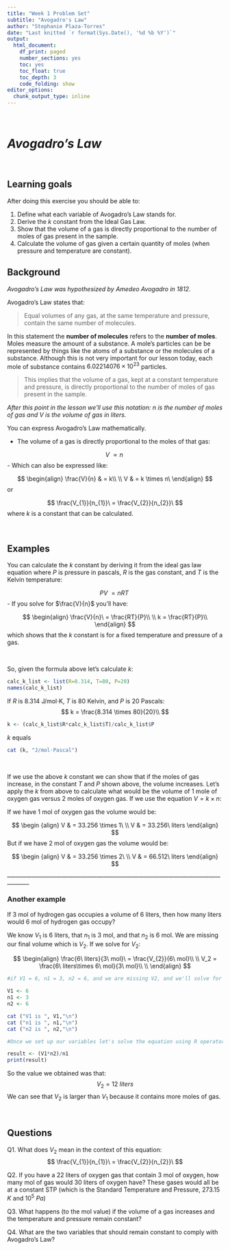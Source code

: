```yaml
---
title: "Week 1 Problem Set"
subtitle: "Avogadro's Law"
author: "Stephanie Plaza-Torres"
date: "Last knitted `r format(Sys.Date(), '%d %b %Y')`" 
output:
  html_document: 
    df_print: paged
    number_sections: yes
    toc: yes
    toc_float: true
    toc_depth: 3
    code_folding: show
editor_options:
  chunk_output_type: inline
---
```

<p>&nbsp;</p>
# ***Avogadro's Law***
<p>&nbsp;</p>

## Learning goals

After doing this exercise you should be able to:

1. Define what each variable of Avogadro's Law stands for.
2. Derive the $k$ constant from the Ideal Gas Law.
3. Show that the volume of a gas is directly proportional to the number of moles of gas present in the sample.
4. Calculate the volume of gas given a certain quantity of moles (when pressure and temperature are constant).

## Background

*Avogadro's Law was hypothesized by Amedeo Avogadro in 1812.*

Avogadro's Law states that:

> Equal volumes of any gas, at the same temperature and pressure, contain the same number of molecules.

In this statement the **number of molecules** refers to the **number of moles**. Moles measure the amount of a substance. A mole's particles can be be represented by things like the atoms of a substance or the molecules of a substance. Although this is not very important for our lesson today, each mole of substance contains $6.02214076 × 10^{23}$ particles.

>This implies that the volume of a gas, kept at a constant temperature and pressure, is directly proportional to the number of moles of gas present in the sample. 

*After this point in the lesson we'll use this notation: $n$ is the number of moles of gas and $V$ is the volume of gas in liters.*

You can express Avogadro's Law mathematically.

- The volume of a gas is directly proportional to the moles of that gas:

$$
V\ \propto n\
$$
- Which can also be expressed like:

$$
\begin{align}
\frac{V}{n} & = k\\
\\
V & = k \times n\
\end{align}
$$
or 

$$
\frac{V_{1}}{n_{1}}\ = \frac{V_{2}}{n_{2}}\ 
$$
where $k$ is a constant that can be calculated.

<p>&nbsp;</p>

## Examples

You can calculate the $k$ constant by deriving it from the ideal gas law equation where $P$ is pressure in pascals, $R$ is the gas constant, and $T$ is the Kelvin temperature:

$$
PV\ = nRT\
$$
- If you solve for $\frac{V}{n}$ you'll have:

$$
\begin{align}
\frac{V}{n}\ = \frac{RT}{P}\\
\\
k = \frac{RT}{P}\\
\end{align}
$$
which shows that the $k$ constant is for a fixed temperature and pressure of a gas.

<p>&nbsp;</p>

So, given the formula above let's calculate $k$:

```r
calc_k_list <- list(R=8.314, T=80, P=20)
names(calc_k_list)
```

If $R$ is 8.314 J/mol⋅K, $T$ is 80 Kelvin, and $P$ is 20 Pascals:
$$
k = \frac{8.314 \times 80}{20}\\
$$

```r
k <- (calc_k_list$R*calc_k_list$T)/calc_k_list$P
```

$k$ equals 
```r
cat (k, "J/mol⋅Pascal")
```
<p>&nbsp;</p>

If we use the above $k$ constant we can show that if the moles of gas increase, in the constant $T$ and $P$ shown above, the volume increases. Let's apply the $k$ from above to calculate what would be the volume of 1 mole of oxygen gas versus 2 moles of oxygen gas. If we use the equation $V = k \times n$: 

If we have 1 mol of oxygen gas the volume would be:

$$
\begin {align}
V & = 33.256 \times 1\ \\
V & = 33.256\ liters
\end{align}
$$
But if we have 2 mol of oxygen gas the volume would be:

$$
\begin {align}
V & = 33.256 \times 2\ \\
V & = 66.512\ liters
\end{align}
$$
______________________________________________________________________________________

### Another example

If 3 mol of hydrogen gas occupies a volume of 6 liters, then how many liters would 6 mol of hydrogen gas occupy?

We know $V_{1}$ is 6 liters, that $n_{1}$ is 3 mol, and that $n_{2}$ is 6 mol. We are missing our final volume which is $V_{2}$. If we solve for $V_{2}$:

$$
\begin{align}
\frac{6\ liters}{3\ mol}\  = \frac{V_{2}}{6\ mol}\\
\\
V_2 = \frac{6\ liters\times 6\ mol}{3\ mol}\\
\\
\end{align}
$$


```r
#if V1 = 6, n1 = 3, n2 = 6, and we are missing V2, and we'll solve for V2 using the equation formatted above. First let's set up our variables:

V1 <- 6
n1 <- 3 
n2 <- 6

cat ("V1 is ", V1,"\n")
cat ("n1 is ", n1,"\n")
cat ("n2 is ", n2,"\n")

```

```r
#Once we set up our variables let's solve the equation using R operators and the variables we established:

result <- (V1*n2)/n1
print(result)
```
So the value we obtained was that:
$$
V_2 = 12\ liters
$$
We can see that $V_{2}$ is larger than $V_{1}$ because it contains more moles of gas.

<p>&nbsp;</p>

## Questions

Q1. What does $V_{2}$ mean in the context of this equation:
$$
\frac{V_{1}}{n_{1}}\ = \frac{V_{2}}{n_{2}}\ 
$$

Q2. If you have a 22 liters of oxygen gas that contain 3 mol of oxygen, how many mol of gas would 30 liters of oxygen have? These gases would all be at a constant STP (which is the Standard Temperature and Pressure, $273.15$ $K$ and $10^5$ $Pa$)

Q3. What happens (to the mol value) if the volume of a gas increases and the temperature and pressure remain constant?

Q4. What are the two variables that should remain constant to comply with Avogadro's Law?
